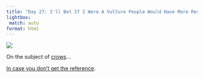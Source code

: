 ```yaml
---
title: "Day 27: I'll Bet If I Were A Vulture People Would Have More Respect For Me"
lightbox:
 match: auto
format: html
---
```


![](../images/20120516155008_dsc01633.jpg){group="all-the-pictures"}

On the subject of [crows](24-day-25-gotcha.qmd)...

[In case you don't get the reference](http://c0389161.cdn.cloudfiles.rackspacecloud.com/dyn/str_strip/240592.full.gif).
